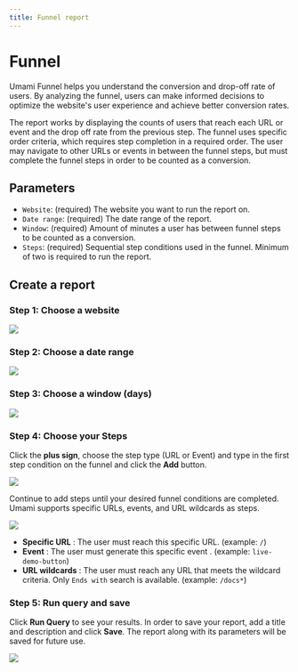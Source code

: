 ```yaml
---
title: Funnel report
---
```


# Funnel

Umami Funnel helps you understand the conversion and drop-off rate of users.
By analyzing the funnel, users can make informed decisions to optimize the website's user experience and achieve better conversion rates.

The report works by displaying the counts of users that reach each URL or event and the drop off rate from the previous step.
The funnel uses specific order criteria, which requires step completion in a required order.
The user may navigate to other URLs or events in between the funnel steps, but must complete the funnel steps in order to be counted as a conversion.

## Parameters

- `Website`: (required) The website you want to run the report on.
- `Date range`: (required) The date range of the report.
- `Window`: (required) Amount of minutes a user has between funnel steps to be counted as a conversion.
- `Steps`: (required) Sequential step conditions used in the funnel. Minimum of two is required to run the report.

## Create a report

### Step 1: Choose a website

<img src="/images/cloud/funnel-website.png" />

### Step 2: Choose a date range

<img src="/images/cloud/funnel-date-range.png" />

### Step 3: Choose a window (days)

<img src="/images/cloud/funnel-window.png" />

### Step 4: Choose your Steps

Click the **plus sign**, choose the step type (URL or Event) and type in the first step condition on the funnel and click the **Add** button.

<img src="/images/cloud/funnel-url-form.png" />

Continue to add steps until your desired funnel conditions are completed. Umami supports specific URLs, events, and URL wildcards as steps.

<img src="/images/cloud/funnel-url-details.png" />

- **Specific URL** : The user must reach this specific URL. (example: `/`)
- **Event** : The user must generate this specific event . (example: `live-demo-button`)
- **URL wildcards** : The user must reach any URL that meets the wildcard criteria. Only `Ends with` search is available. (example: `/docs*`)

### Step 5: Run query and save

Click **Run Query** to see your results. In order to save your report, add a title and description and click **Save**.
The report along with its parameters will be saved for future use.

<img src="/images/cloud/funnel-details.png" />
